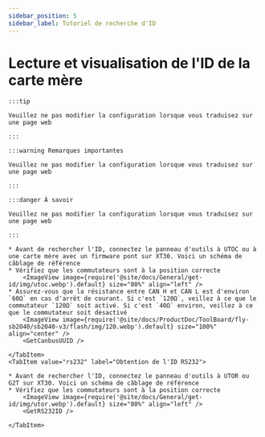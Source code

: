 ```yaml
---
sidebar_position: 5
sidebar_label: Tutoriel de recherche d'ID
---
```





# Lecture et visualisation de l'ID de la carte mère

    :::tip

    Veuillez ne pas modifier la configuration lorsque vous traduisez sur une page web

    :::

    :::warning Remarques importantes

    Veuillez ne pas modifier la configuration lorsque vous traduisez sur une page web

    :::

    :::danger À savoir

    Veuillez ne pas modifier la configuration lorsque vous traduisez sur une page web

    :::

<Tabs>
    <TabItem value="can" label="Obtention de l'UUID CANBus">

    * Avant de rechercher l'ID, connectez le panneau d'outils à UTOC ou à une carte mère avec un firmware pont sur XT30. Voici un schéma de câblage de référence
    * Vérifiez que les commutateurs sont à la position correcte
        <ImageView image={require('@site/docs/General/get-id/img/utoc.webp').default} size="80%" align="left" />
    * Assurez-vous que la résistance entre CAN H et CAN L est d'environ `60Ω` en cas d'arrêt de courant. Si c'est `120Ω`, veillez à ce que le commutateur `120Ω` soit activé. Si c'est `40Ω` environ, veillez à ce que le commutateur soit désactivé
        <ImageView image={require('@site/docs/ProductDoc/ToolBoard/fly-sb2040/sb2040-v3/flash/img/120.webp').default} size="100%" align="center" />   
        <GetCanbusUUID />

    </TabItem>
    <TabItem value="rs232" label="Obtention de l'ID RS232">

    * Avant de rechercher l'ID, connectez le panneau d'outils à UTOR ou G2T sur XT30. Voici un schéma de câblage de référence
    * Vérifiez que les commutateurs sont à la position correcte
        <ImageView image={require('@site/docs/General/get-id/img/utor.webp').default} size="80%" align="left" />              
        <GetRS232ID />

    </TabItem>
</Tabs>
